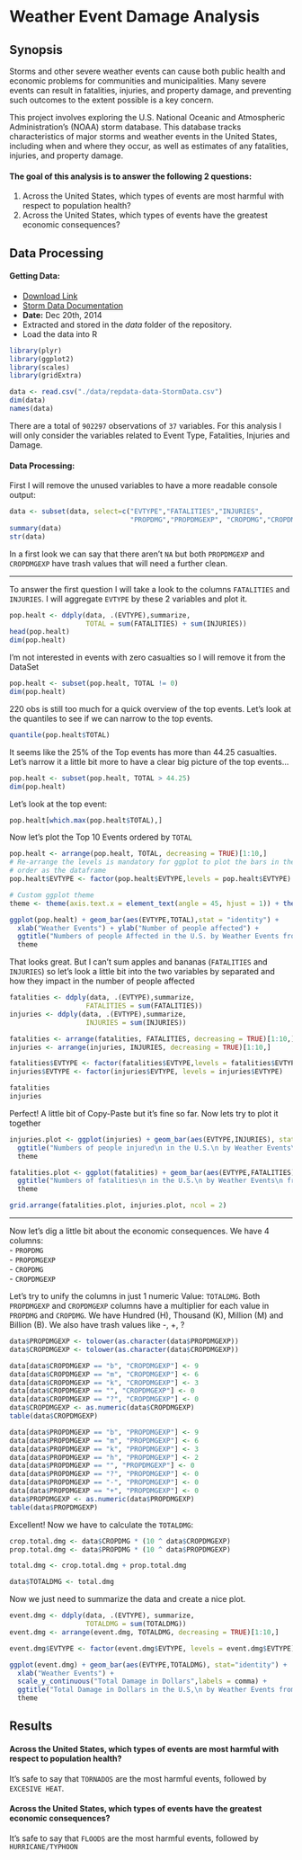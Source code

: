 Weather Event Damage Analysis
=============================

## Synopsis
Storms and other severe weather events can cause both public health and economic problems for communities and municipalities. Many severe events can result in fatalities, injuries, and property damage, and preventing such outcomes to the extent possible is a key concern.

This project involves exploring the U.S. National Oceanic and Atmospheric Administration's (NOAA) storm database. This database tracks characteristics of major storms and weather events in the United States, including when and where they occur, as well as estimates of any fatalities, injuries, and property damage.

#### The goal of this analysis is to answer the following 2 questions:
1. Across the United States, which types of events are most harmful with 
respect to population health?
2. Across the United States, which types of events have the greatest economic
consequences?

## Data Processing
#### Getting Data:  
 - [Download Link](https://d396qusza40orc.cloudfront.net/repdata%2Fdata%2FStormData.csv.bz2)  
 - [Storm Data Documentation](https://d396qusza40orc.cloudfront.net/repdata%2Fpeer2_doc%2Fpd01016005curr.pdf)
 - **Date:** Dec 20th, 2014  
 - Extracted and stored in the *data* folder of the repository.  
 - Load the data into R

```r
library(plyr)
library(ggplot2)
library(scales)
library(gridExtra)
```
```r
data <- read.csv("./data/repdata-data-StormData.csv")
dim(data)
names(data)
```

There are a total of `902297` observations of `37` variables. For this
analysis I will only consider the variables related to Event Type, 
Fatalities, Injuries and Damage.
 
#### Data Processing:
First I will remove the unused variables to have a more readable console output:
```r
data <- subset(data, select=c("EVTYPE","FATALITIES","INJURIES",
                              "PROPDMG","PROPDMGEXP", "CROPDMG","CROPDMGEXP"))
summary(data)
str(data)
```

In a first look we can say that there aren't `NA` but both `PROPDMGEXP` and `CROPDMGEXP`
have trash values that will need a further clean.

------------------

To answer the first question I will take a look to the columns `FATALITIES` 
and `INJURIES`. I will aggregate `EVTYPE` by these 2 variables and plot it.

```r
pop.healt <- ddply(data, .(EVTYPE),summarize,
                   TOTAL = sum(FATALITIES) + sum(INJURIES))
head(pop.healt)
dim(pop.healt)
```

I'm not interested in events with zero casualties so I will remove it from the
DataSet

```r
pop.healt <- subset(pop.healt, TOTAL != 0)
dim(pop.healt)
```
220 obs is still too much for a quick overview of the top events. Let's look at
the quantiles to see if we can narrow to the top events.

```r
quantile(pop.healt$TOTAL)
```
It seems like the 25% of the Top events has more than 44.25 casualties. Let's 
narrow it a little bit more to have a clear big picture of the top events...

```r
pop.healt <- subset(pop.healt, TOTAL > 44.25)
dim(pop.healt)
```

Let's look at the top event:
```r
pop.healt[which.max(pop.healt$TOTAL),]
```

Now let's plot the Top 10 Events ordered by `TOTAL`
```r
pop.healt <- arrange(pop.healt, TOTAL, decreasing = TRUE)[1:10,]
# Re-arrange the levels is mandatory for ggplot to plot the bars in the same
# order as the dataframe
pop.healt$EVTYPE <- factor(pop.healt$EVTYPE,levels = pop.healt$EVTYPE)

# Custom ggplot theme
theme <- theme(axis.text.x = element_text(angle = 45, hjust = 1)) + theme_minimal()

ggplot(pop.healt) + geom_bar(aes(EVTYPE,TOTAL),stat = "identity") + 
  xlab("Weather Events") + ylab("Number of people affected") +
  ggtitle("Numbers of people Affected in the U.S. by Weather Events from 1995 to 2011") +
  theme
```

That looks great. But I can't sum apples and bananas (`FATALITIES` and `INJURIES`)
so let's look a little bit into the two variables by separated and how they impact
in the number of people affected

```r
fatalities <- ddply(data, .(EVTYPE),summarize,
                   FATALITIES = sum(FATALITIES))
injuries <- ddply(data, .(EVTYPE),summarize,
                   INJURIES = sum(INJURIES))

fatalities <- arrange(fatalities, FATALITIES, decreasing = TRUE)[1:10,]
injuries <- arrange(injuries, INJURIES, decreasing = TRUE)[1:10,]

fatalities$EVTYPE <- factor(fatalities$EVTYPE,levels = fatalities$EVTYPE)
injuries$EVTYPE <- factor(injuries$EVTYPE, levels = injuries$EVTYPE)

fatalities
injuries
```

Perfect! A little bit of Copy-Paste but it's fine so far. Now lets try to plot
it together

```r
injuries.plot <- ggplot(injuries) + geom_bar(aes(EVTYPE,INJURIES), stat = "identity")+
  ggtitle("Numbers of people injured\n in the U.S.\n by Weather Events\n from 1995 to 2011") +
  theme

fatalities.plot <- ggplot(fatalities) + geom_bar(aes(EVTYPE,FATALITIES), stat = "identity")+
  ggtitle("Numbers of fatalities\n in the U.S.\n by Weather Events\n from 1995 to 2011") +
  theme

grid.arrange(fatalities.plot, injuries.plot, ncol = 2)

```

------------------

Now let's dig a little bit about the economic consequences. We have 4 columns:  
 - `PROPDMG`  
 - `PROPDMGEXP`  
 - `CROPDMG`  
 - `CROPDMGEXP`
 
Let's try to unify the columns in just 1 numeric Value: `TOTALDMG`. Both 
`PROPDMGEXP` and `CROPDMGEXP` columns have a multiplier for each value in `PROPDMG` and
`CROPDMG`. We have Hundred (H), Thousand (K), Million (M) and Billion (B). We also
have trash values like -, +, ?

```r
data$PROPDMGEXP <- tolower(as.character(data$PROPDMGEXP))
data$CROPDMGEXP <- tolower(as.character(data$CROPDMGEXP))

data[data$CROPDMGEXP == "b", "CROPDMGEXP"] <- 9
data[data$CROPDMGEXP == "m", "CROPDMGEXP"] <- 6
data[data$CROPDMGEXP == "k", "CROPDMGEXP"] <- 3
data[data$CROPDMGEXP == "", "CROPDMGEXP"] <- 0
data[data$CROPDMGEXP == "?", "CROPDMGEXP"] <- 0
data$CROPDMGEXP <- as.numeric(data$CROPDMGEXP)
table(data$CROPDMGEXP)

data[data$PROPDMGEXP == "b", "PROPDMGEXP"] <- 9
data[data$PROPDMGEXP == "m", "PROPDMGEXP"] <- 6
data[data$PROPDMGEXP == "k", "PROPDMGEXP"] <- 3
data[data$PROPDMGEXP == "h", "PROPDMGEXP"] <- 2
data[data$PROPDMGEXP == "", "PROPDMGEXP"] <- 0
data[data$PROPDMGEXP == "?", "PROPDMGEXP"] <- 0
data[data$PROPDMGEXP == "-", "PROPDMGEXP"] <- 0
data[data$PROPDMGEXP == "+", "PROPDMGEXP"] <- 0
data$PROPDMGEXP <- as.numeric(data$PROPDMGEXP)
table(data$PROPDMGEXP)
```

Excellent! Now we have to calculate the `TOTALDMG`:  

```r
crop.total.dmg <- data$CROPDMG * (10 ^ data$CROPDMGEXP)
prop.total.dmg <- data$PROPDMG * (10 ^ data$PROPDMGEXP)

total.dmg <- crop.total.dmg + prop.total.dmg

data$TOTALDMG <- total.dmg
```

Now we just need to summarize the data and create a nice plot.

```r
event.dmg <- ddply(data, .(EVTYPE), summarize,
                   TOTALDMG = sum(TOTALDMG))
event.dmg <- arrange(event.dmg, TOTALDMG, decreasing = TRUE)[1:10,]

event.dmg$EVTYPE <- factor(event.dmg$EVTYPE, levels = event.dmg$EVTYPE)

ggplot(event.dmg) + geom_bar(aes(EVTYPE,TOTALDMG), stat="identity") +
  xlab("Weather Events") + 
  scale_y_continuous("Total Damage in Dollars",labels = comma) + 
  ggtitle("Total Damage in Dollars in the U.S,\n by Weather Events from 1995 to 2011") + 
  theme

```

## Results

#### Across the United States, which types of events are most harmful with respect to population health?  
It's safe to say that `TORNADOS` are the most harmful events, followed by 
`EXCESIVE HEAT`. 

#### Across the United States, which types of events have the greatest economic consequences? 
It's safe to say that `FLOODS` are the most harmful events, followed by 
`HURRICANE/TYPHOON`  










